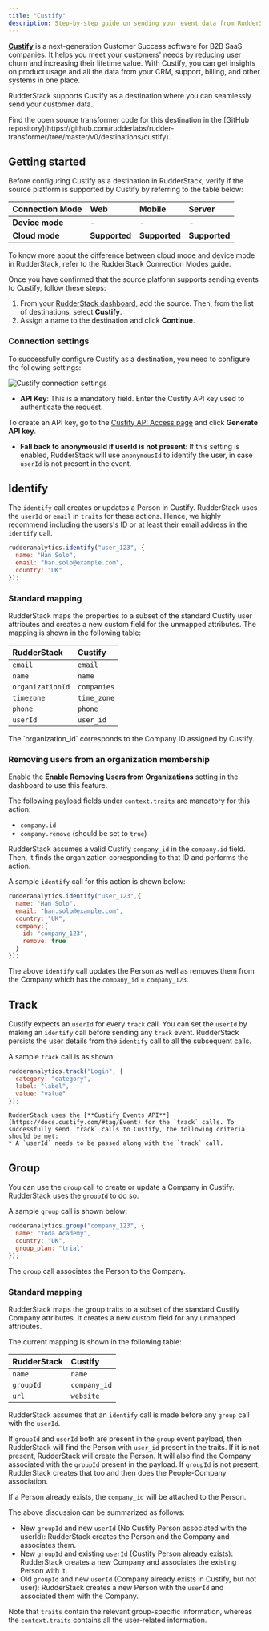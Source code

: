 ```yaml
---
title: "Custify"
description: Step-by-step guide on sending your event data from RudderStack to Custify.
---
```


[**Custify**](https://www.custify.com/) is a next-generation Customer Success software for B2B SaaS companies. It helps you meet your customers' needs by reducing user churn and increasing their lifetime value. With Custify, you can get insights on product usage and all the data from your CRM, support, billing, and other systems in one place.

RudderStack supports Custify as a destination where you can seamlessly send your customer data.

<div class="infoBlock">
Find the open source transformer code for this destination in the [GitHub repository](https://github.com/rudderlabs/rudder-transformer/tree/master/v0/destinations/custify).
</div>

## Getting started

Before configuring Custify as a destination in RudderStack, verify if the source platform is supported by Custify by referring to the table below:

| **Connection Mode** | **Web**       | **Mobile**    | **Server**    |
| :------------------ | :------------ | :------------ | :------------ |
| **Device mode**     | -             | -             | -             |
| **Cloud mode**      | **Supported** | **Supported** | **Supported** |

<div class="infoBlock">
To know more about the difference between cloud mode and device mode in RudderStack, refer to the <Link to="/destinations/rudderstack-connection-modes/">RudderStack Connection Modes</Link> guide.
</div>

Once you have confirmed that the source platform supports sending events to Custify, follow these steps:

1. From your [RudderStack dashboard](https://app.rudderstack.com/), add the source. Then, from the list of destinations, select **Custify**.
2. Assign a name to the destination and click **Continue**.

### Connection settings

To successfully configure Custify as a destination, you need to configure the following settings:

<img src="../../assets/event-stream-destinations/custify-connection-settings.png" alt="Custify connection settings"/>

- **API Key**: This is a mandatory field. Enter the Custify API key used to authenticate the request. 

<div class="infoBlock">
To create an API key, go to the <a href="https://app.custify.com/settings/developer/api-key">Custify API Access page</a> and click <strong>Generate API key</strong>.
</div>

- **Fall back to anonymousId if userId is not present**: If this setting is enabled, RudderStack will use `anonymousId` to identify the user, in case `userId` is not present in the event.

## Identify

The `identify` call creates or updates a Person in Custify. RudderStack uses the `userId` or `email` in `traits` for these actions. Hence, we highly recommend including the users's ID or at least their email address in the `identify` call.

```javascript
rudderanalytics.identify("user_123", {
  name: "Han Solo",
  email: "han.solo@example.com",
  country: "UK"
});
```

### Standard mapping

RudderStack maps the properties to a subset of the standard Custify user attributes and creates a new custom field for the unmapped attributes. The mapping is shown in the following table:

| **RudderStack**  | **Custify**       |
| :--------------- | :---------------- |
| `email`          | `email`           |
| `name`           | `name`            |
| `organizationId` | `companies`       |
| `timezone`       | `time_zone`       |
| `phone`          | `phone`           |
| `userId`         | `user_id`         |

<div class="infoBlock">
    The `organization_id` corresponds to the Company ID assigned by Custify.
</div>

### Removing users from an organization membership

Enable the **Enable Removing Users from Organizations** setting in the dashboard to use this feature.

The following payload fields under `context.traits` are mandatory for this action:

* `company.id`
* `company.remove` (should be set to `true`)

RudderStack assumes a valid Custify `company_id` in the `company.id` field. Then, it finds the organization corresponding to that ID and performs the action.

A sample `identify` call for this action is shown below:

```javascript
rudderanalytics.identify("user_123",{
  name: "Han Solo",
  email: "han.solo@example.com",
  country: "UK",
  company:{
    id: "company_123",
    remove: true
  }
});
```

The above `identify` call updates the Person as well as removes them from the Company which has the `company_id` = `company_123`.

## Track

Custify expects an `userId` for every `track` call. You can set the `userId` by making an `identify` call before sending any `track` event. RudderStack persists the user details from the `identify` call to all the subsequent calls.

A sample `track` call is as shown:

```javascript
rudderanalytics.track("Login", {
  category: "category",
  label: "label",
  value: "value"
});
```

<div class="infoBlock">

    RudderStack uses the [**Custify Events API**](https://docs.custify.com/#tag/Event) for the `track` calls. To successfully send `track` calls to Custify, the following criteria should be met:
    * A `userId` needs to be passed along with the `track` call.

</div>

## Group

You can use the `group` call to create or update a Company in Custify. RudderStack uses the `groupId` to do so.

A sample `group` call is shown below:

```javascript
rudderanalytics.group("company_123", {
  name: "Yoda Academy",
  country: "UK",
  group_plan: "trial"
});
```

The `group` call associates the Person to the Company.

### Standard mapping

RudderStack maps the group traits to a subset of the standard Custify Company attributes. It creates a new custom field for any unmapped attributes.

The current mapping is shown in the following table:

| **RudderStack** | **Custify**    |
| :---------------| :------------- |
| `name`          | `name`         |
| `groupId`       | `company_id`   |
| `url`           | `website`      |


RudderStack assumes that an `identify` call is made before any `group` call with the `userId`.

If `groupId` and `userId` both are present in the `group` event payload, then RudderStack will find the Person with `user_id` present in the traits. If it is not present, RudderStack will create the Person. It will also find the Company associated with the `groupId` present in the payload. If `groupId` is not present, RudderStack creates that too and then does the People-Company association.

If a Person already exists, the `company_id` will be attached to the Person.

The above discussion can be summarized as follows:
* New `groupId` and new `userId` (No Custify Person associated with the userId): RudderStack creates the Person and the Company and associates them.
* New `groupId` and existing `userId` (Custify Person already exists): RudderStack creates a new Company and associates the existing Person with it.
* Old `groupId` and new `userId` (Company already exists in Custify, but not user): RudderStack creates a new Person with the `userId` and associated them with the Company.

Note that `traits` contain the relevant group-specific information, whereas the `context.traits` contains all the user-related information.
